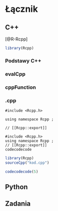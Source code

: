# Łącznik {#lacznik}

<!-- intro o innych łącznikach -->

## C++
<!-- Rcpp -->
[@R-Rcpp]

```r
library(Rcpp)
```


### Podstawy C++

<!-- intro to Cpp -->

### evalCpp

### cppFunction

### .cpp

<!-- header file -->

```
#include <Rcpp.h>
```

```
using namespace Rcpp ;
```


```
// [[Rcpp::export]]
```

<!-- internal vs exported functions -->

```
#include <Rcpp.h>
using namespace Rcpp ;
// [[Rcpp::export]]
codecodecode
```

```r
library(Rcpp)
sourceCpp("kod.cpp")

codecodecode(5)
```

<!-- note - packages -->
<!-- indexing starts at 0 -->

<!-- https://adv-r.hadley.nz/rcpp.html -->
<!-- https://csgillespie.github.io/efficientR/performance.html#rcpp -->

## Python
<!-- reticulate -->

## Zadania
